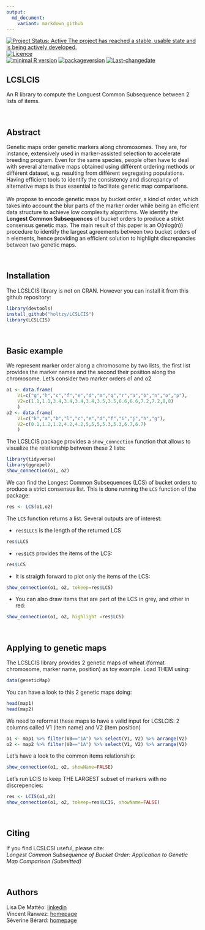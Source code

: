 ```yaml
---
output:
  md_document:
    variant: markdown_github
---
```


[![Project Status: Active  The project has reached a stable, usable state and is being actively developed.](http://www.repostatus.org/badges/latest/active.svg)](http://www.repostatus.org/#active)
[![Licence](https://img.shields.io/badge/licence-GPL--3-blue.svg)](https://www.gnu.org/licenses/gpl-3.0.en.html)  
[![minimal R version](https://img.shields.io/badge/R%3E%3D-3.2.4-6666ff.svg)](https://cran.r-project.org/)
[![packageversion](https://img.shields.io/badge/Package%20version-0.1.0-orange.svg?style=flat-square)](commits/develop)
[![Last-changedate](https://img.shields.io/badge/last%20change-`r gsub('-', '--', Sys.Date())`-yellowgreen.svg)](/commits/master)


LCSLCIS
--------

An R library to compute the Longuest Common Subsequence between 2 lists of items.

<br>

## Abstract
Genetic maps order genetic markers along chromosomes. They are, for instance, extensively used in marker-assisted selection to accelerate breeding program. Even for the same species, people often have to deal with several alternative maps obtained using différent ordering methods or différent dataset, e.g. resulting from différent segregating populations. Having efficient tools to identify the consistency and discrepancy of alternative maps is thus essential to facilitate genetic map comparisons.  
<br>
We propose to encode genetic maps by bucket order, a kind of order, which takes into account the blur parts of the marker order while being an efficient data structure to achieve low complexity algorithms. We identify the **Longest Common Subsequences** of bucket orders to produce a strict consensus genetic map. The main result of this paper is an O(nlog(n)) procedure to identify the largest agreements between two bucket orders of n elements, hence providing an efficient solution to highlight discrepancies between two genetic maps.


<br>

## Installation
The LCSLCIS library is not on CRAN. However you can install it from this github repository:
```r
library(devtools) 
install_github("holtzy/LCSLCIS")
library(LCSLCIS)
```

<br>

## Basic example
We represent marker order along a chromosome by two lists, the first list provides the marker names and the second their position along the chromosome. Let’s consider two marker orders o1 and o2
```r
o1 <- data.frame( 
	V1=c("g","h","c","f","e","d","m","q","r","a","b","n","o","p"), 
	V2=c(1.1,1.1,3.4,3.4,3.4,3.4,3.5,3.5,6.6,6.6,7.2,7.2,8,8)
	)
o2 <- data.frame( 
	V1=c("k","a","b","l","c","e","d","f","i","j","h","g"), 
	V2=c(0.1,1.2,1.2,4.2,4.2,5,5,5,5.3,5.3,6.7,6.7)
	)
```

The LCSLCIS package provides a `show_connection` function that allows to visualize the relationship between these 2 lists:
```r
library(tidyverse)
library(ggrepel)
show_connection(o1, o2)
```

We can find the Longest Common Subsequences (LCS) of bucket orders to produce a strict consensus list. This is done running the `LCS` function of the package:
```r
res <- LCS(o1,o2)
```

The `LCS` function returns a list. Several outputs are of interest:

- `res$LLCS` is the length of the returned LCS
```r
res$LLCS
```
- `res$LCS` provides the items of the LCS:
```r
res$LCS
```
- It is straigth forward to plot only the items of the LCS:
```r
show_connection(o1, o2, tokeep=res$LCS)
```

- You can also draw items that are part of the LCS in grey, and other in red:
```r
show_connection(o1, o2, highlight =res$LCS)
```

<br>

## Applying to genetic maps
The LCSLCIS library provides 2 genetic maps of wheat (format chromosome, marker name, position) as toy example. Load THEM using:
```r
data(geneticMap)
```

You can have a look to this 2 genetic maps doing:
```r
head(map1)
head(map2)
```

We need to reformat these maps to have a valid input for LCSLCIS: 2 columns called V1 (item name) and V2 (item position)
```r
o1 <- map1 %>% filter(V0=="1A") %>% select(V1, V2) %>% arrange(V2)
o2 <- map2 %>% filter(V0=="1A") %>% select(V1, V2) %>% arrange(V2)
```

Let's have a look to the common items relationship:
```r
show_connection(o1, o2, showName=FALSE)
```

Let's run LCIS to keep THE LARGEST subset of markers with no discrepencies:
```r
res <- LCIS(o1,o2)
show_connection(o1, o2, tokeep=res$LCIS, showName=FALSE)
```

<br>

## Citing

If you find LCSLCSI useful, please cite:   
*Longest Common Subsequence of Bucket Order: Application to Genetic Map Comparison (Submitted)*

<br>

## Authors

Lisa De Mattéo: [linkedin](https://www.linkedin.com/in/lisadematteo/)  
Vincent Ranwez: [homepage](https://sites.google.com/site/ranwez/)  
Sèverine Bérard: [homepage](http://www.pages-perso-severine-berard.univ-montp2.fr)  









